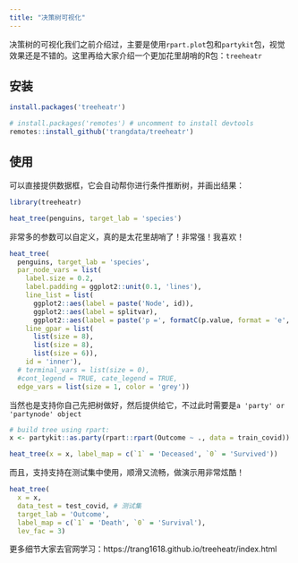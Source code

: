```yaml
---
title: "决策树可视化"
---
```


决策树的可视化我们之前介绍过，主要是使用`rpart.plot`包和`partykit`包，视觉效果还是不错的。这里再给大家介绍一个更加花里胡哨的R包：`treeheatr`

## 安装

```r
install.packages('treeheatr')

# install.packages('remotes') # uncomment to install devtools
remotes::install_github('trangdata/treeheatr')
```

## 使用

可以直接提供数据框，它会自动帮你进行条件推断树，并画出结果：

```r
library(treeheatr)

heat_tree(penguins, target_lab = 'species')
```

非常多的参数可以自定义，真的是太花里胡哨了！非常强！我喜欢！

```r
heat_tree(
  penguins, target_lab = 'species',
  par_node_vars = list(
    label.size = 0.2,
    label.padding = ggplot2::unit(0.1, 'lines'),
    line_list = list(
      ggplot2::aes(label = paste('Node', id)),
      ggplot2::aes(label = splitvar),
      ggplot2::aes(label = paste('p =', formatC(p.value, format = 'e', digits = 2)))),
    line_gpar = list(
      list(size = 8),
      list(size = 8),
      list(size = 6)),
    id = 'inner'),
  # terminal_vars = list(size = 0),
  #cont_legend = TRUE, cate_legend = TRUE,
  edge_vars = list(size = 1, color = 'grey'))
```

当然也是支持你自己先把树做好，然后提供给它，不过此时需要是`a 'party' or 'partynode' object`

```r
# build tree using rpart:
x <- partykit::as.party(rpart::rpart(Outcome ~ ., data = train_covid))

heat_tree(x = x, label_map = c(`1` = 'Deceased', `0` = 'Survived'))
```

而且，支持支持在测试集中使用，顺滑又流畅，做演示用非常炫酷！

```r
heat_tree(
  x = x,
  data_test = test_covid, # 测试集
  target_lab = 'Outcome',
  label_map = c(`1` = 'Death', `0` = 'Survival'),
  lev_fac = 3)
```

更多细节大家去官网学习：https://trang1618.github.io/treeheatr/index.html

